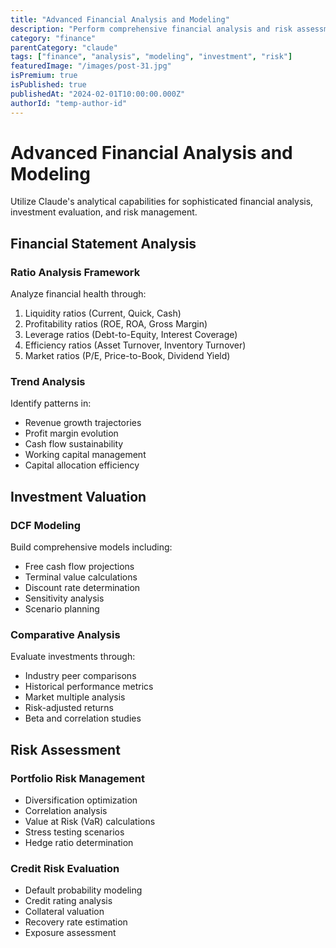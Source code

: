 ```yaml
---
title: "Advanced Financial Analysis and Modeling"
description: "Perform comprehensive financial analysis and risk assessment using Claude's analytical framework"
category: "finance"
parentCategory: "claude"
tags: ["finance", "analysis", "modeling", "investment", "risk"]
featuredImage: "/images/post-31.jpg"
isPremium: true
isPublished: true
publishedAt: "2024-02-01T10:00:00.000Z"
authorId: "temp-author-id"
---
```


# Advanced Financial Analysis and Modeling

Utilize Claude's analytical capabilities for sophisticated financial analysis, investment evaluation, and risk management.

## Financial Statement Analysis

### Ratio Analysis Framework

Analyze financial health through:

1. Liquidity ratios (Current, Quick, Cash)
2. Profitability ratios (ROE, ROA, Gross Margin)
3. Leverage ratios (Debt-to-Equity, Interest Coverage)
4. Efficiency ratios (Asset Turnover, Inventory Turnover)
5. Market ratios (P/E, Price-to-Book, Dividend Yield)

### Trend Analysis

Identify patterns in:

- Revenue growth trajectories
- Profit margin evolution
- Cash flow sustainability
- Working capital management
- Capital allocation efficiency

## Investment Valuation

### DCF Modeling

Build comprehensive models including:

- Free cash flow projections
- Terminal value calculations
- Discount rate determination
- Sensitivity analysis
- Scenario planning

### Comparative Analysis

Evaluate investments through:

- Industry peer comparisons
- Historical performance metrics
- Market multiple analysis
- Risk-adjusted returns
- Beta and correlation studies

## Risk Assessment

### Portfolio Risk Management

- Diversification optimization
- Correlation analysis
- Value at Risk (VaR) calculations
- Stress testing scenarios
- Hedge ratio determination

### Credit Risk Evaluation

- Default probability modeling
- Credit rating analysis
- Collateral valuation
- Recovery rate estimation
- Exposure assessment
